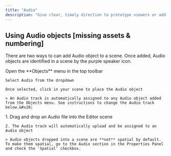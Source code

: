 ```yaml
---
title: "Audio"
description: "Give clear, timely direction to prototype viewers or add an extra level of immersion to your prototype."
---
```


## Using Audio objects \[missing assets & numbering]

There are two ways to can add Audio object to a scene. Once added, Audio objects are identified in a scene by the purple speaker icon.

<AccordionGroup>
  <Accordion title="Adding Audio objects from the Objects menu" defaultOpen={false}>
    Open the **Objects** menu in the top toolbar

    Select Audio from the dropdown

    Once selected, click in your scene to place the Audio object

    > An Audio track is automatically assigned to any Audio object added from the Objects menu. See instructions to change the Audio track below.&#x20;
  </Accordion>

  <Accordion title="Dropping an Audio file into the scene" defaultOpen={false}>
    1. Drag and drop an Audio file into the Editor scene

    2. The Audio track will automatically upload and be assigned to an Audio object

    > Audio objects dropped into a scene are **not** spatial by default. To make them spatial, go to the Audio section in the Properties Panel and check the 'Spatial' checkbox.
  </Accordion>
</AccordionGroup>